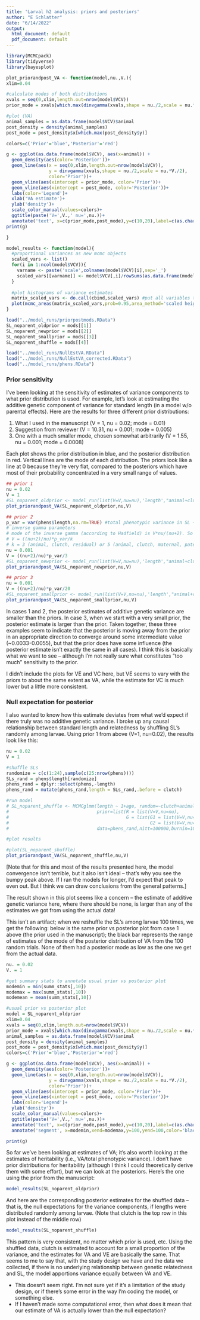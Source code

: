 ```yaml
---
title: 'Larval h2 analysis: priors and posteriors'
author: "E Schlatter"
date: "6/14/2022"
output:
  html_document: default
  pdf_document: default
---
```


```r
library(MCMCpack)
library(tidyverse)
library(bayesplot)

plot_priorandpost_VA <- function(model,nu.,V.){
xlim=0.04

#calculate modes of both distributions
xvals = seq(0,xlim,length.out=nrow(model$VCV))
prior_mode = xvals[which.max(dinvgamma(xvals,shape = nu./2,scale = nu.*V./2))]

#plot (VA)
animal_samples = as.data.frame(model$VCV)$animal
post_density = density(animal_samples)
post_mode = post_density$x[which.max(post_density$y)]

colors=c('Prior'='blue','Posterior'='red')

g <- ggplot(as.data.frame(model$VCV), aes(x=animal)) + 
  geom_density(aes(color='Posterior'))+
  geom_line(aes(x = seq(0,xlim,length.out=nrow(model$VCV)), 
                y = dinvgamma(xvals,shape = nu./2,scale = nu.*V./2),
                color='Prior'))+
  geom_vline(aes(xintercept = prior_mode, color='Prior'))+
  geom_vline(aes(xintercept = post_mode, color='Posterior'))+
  labs(color='Legend')+
  xlab('VA estimate')+
  ylab('density')+
  scale_color_manual(values=colors)+
  ggtitle(paste('V=',V.,' nu=',nu.))+
  annotate('text', x=c(prior_mode,post_mode),y=c(10,20),label=c(as.character(round(prior_mode,4)),as.character(round(post_mode,4))),colour = c('blue','red'))
print(g)

}

model_results <- function(model){
  #proportional variances as new mcmc objects
  scaled_vars <- list()
  for(i in 1:ncol(model$VCV)){
    varname <- paste('scale',colnames(model$VCV)[i],sep='_')
    scaled_vars[[varname]] <- model$VCV[,i]/rowSums(as.data.frame(model$VCV)) #store them in a list
  }
  
  #plot histograms of variance estimates
  matrix_scaled_vars <- do.call(cbind,scaled_vars) #put all variables together into a matrix for plotting
  plot(mcmc_areas(matrix_scaled_vars,prob=0.95,area_method='scaled height')) #scaled to 1
}

load("../model_runs/priorpostmods.RData")
SL_noparent_oldprior = mods[[1]]
SL_noparent_newprior = mods[[2]]
SL_noparent_smallprior = mods[[3]]
SL_noparent_shuffle = mods[[4]]

load("../model_runs/NullEstVA.RData")
load("../model_runs/NullEstVA_corrected.RData")
load("../model_runs/phens.RData")

```


### Prior sensitivity

I've been looking at the sensitivity of estimates of variance components to what prior distribution is used. For example, let's look at estimating the additive genetic component of variance for standard length (in a model w/o parental effects). Here are the results for three different prior distributions:

1. What I used in the manuscript (V = 1, nu = 0.02; mode = 0.01)
2. Suggestion from reviewer (V = 10.31, nu = 0.001; mode = 0.005)
3. One with a much smaller mode, chosen somewhat arbitrarily (V = 1.55, nu = 0.001; mode = 0.0008)

Each plot shows the prior distribution in blue, and the posterior distribution in red. Vertical lines are the mode of each distribution. The priors look like a line at 0 because they're very flat, compared to the posteriors which have most of their probability concentrated in a very small range of values. 

```r
## prior 1
nu = 0.02
V = 1
#SL_noparent_oldprior <- model_run(list(V=V,nu=nu),'length',"animal+clutch",2,100000)
plot_priorandpost_VA(SL_noparent_oldprior,nu,V)

## prior 2
p_var = var(phens$length,na.rm=TRUE) #total phenotypic variance in SL ~ 0.015
# inverse gamma parameters
# mode of the inverse gamma (according to Hadfield) is V*nu/(nu+2). So if we want a mode of p_var/k (where k is the # of variance components),
# V = ((nu+2)/nu)*p_var/k
# k = 3 (animal, clutch, residual) or 5 (animal, clutch, maternal, paternal, residual)
nu = 0.001
V = ((nu+2)/nu)*p_var/3
#SL_noparent_newprior <- model_run(list(V=V,nu=nu),'length',"animal+clutch",2,100000)
plot_priorandpost_VA(SL_noparent_newprior,nu,V)

## prior 3
nu = 0.001
V = ((nu+2)/nu)*p_var/20
#SL_noparent_smallprior <- model_run(list(V=V,nu=nu),'length',"animal+clutch",2,100000)
plot_priorandpost_VA(SL_noparent_smallprior,nu,V)

```

In cases 1 and 2, the posterior estimates of additive genetic variance are smaller than the priors. In case 3, when we start with a very small prior, the posterior estimate is larger than the prior. Taken together, these three examples seem to indicate that the posterior is moving away from the prior in an appropriate direction to converge around some intermediate value (~0.0033-0.0055), but that the prior does have some influence (the posterior estimate isn't exactly the same in all cases). I think this is basically what we want to see -- although I'm not really sure what constitutes "too much" sensitivity to the prior.

I didn't include the plots for VE and VC here, but VE seems to vary with the priors to about the same extent as VA, while the estimate for VC is much lower but a little more consistent.


### Null expectation for posterior

I also wanted to know how this estimate deviates from what we'd expect if there truly was no additive genetic variance. I broke up any causal relationship between standard length and relatedness by shuffling SL's randomly among larvae. Using prior 1 from above (V=1, nu=0.02), the results look like this:

```r
nu = 0.02
V = 1

#shuffle SLs
randomize = c(c(1:24),sample(c(25:nrow(phens))))
SLs_rand = phens$length[randomize]
phens_rand = dplyr::select(phens,-length)
phens_rand = mutate(phens_rand,length = SLs_rand,.before = clutch)

#run model
# SL_noparent_shuffle <- MCMCglmm(length ~ 1+age, random=~clutch+animal,
#                                 prior=list(R = list(V=V,nu=nu),
#                                            G = list(G1 = list(V=V,nu=nu),
#                                                     G2 = list(V=V,nu=nu))),
#                                 data=phens_rand,nitt=100000,burnin=100,thin=10)

#plot results

#plot(SL_noparent_shuffle)
plot_priorandpost_VA(SL_noparent_shuffle,nu,V)
```

[Note that for this and most of the results presented here, the model convergence isn't terrible, but it also isn't ideal -- that's why you see the bumpy peak above. If I ran the models for longer, I'd expect that peak to even out. But I think we can draw conclusions from the general patterns.]

The result shown in this plot seems like a concern -- the estimate of additive genetic variance here, where there should be none, is larger than any of the estimates we got from using the actual data!

This isn't an artifact; when we reshuffle the SL's among larvae 100 times, we get the following: below is the same prior vs posterior plot from case 1 above (the prior used in the manuscript); the black bar represents the range of estimates of the mode of the posterior distribution of VA from the 100 random trials. None of them had a posterior mode as low as the one we get from the actual data.

```r
nu. = 0.02
V. = 1

#get summary stats to annotate usual prior vs posterior plot
modemin = min(summ_stats[,10])
modemax = max(summ_stats[,10])
modemean = mean(summ_stats[,10])

#usual prior vs posterior plot
model = SL_noparent_oldprior
xlim=0.04
xvals = seq(0,xlim,length.out=nrow(model$VCV))
prior_mode = xvals[which.max(dinvgamma(xvals,shape = nu./2,scale = nu.*V./2))]
animal_samples = as.data.frame(model$VCV)$animal
post_density = density(animal_samples)
post_mode = post_density$x[which.max(post_density$y)]
colors=c('Prior'='blue','Posterior'='red')

g <- ggplot(as.data.frame(model$VCV), aes(x=animal)) + 
  geom_density(aes(color='Posterior'))+
  geom_line(aes(x = seq(0,xlim,length.out=nrow(model$VCV)), 
                y = dinvgamma(xvals,shape = nu./2,scale = nu.*V./2),
                color='Prior'))+
  geom_vline(aes(xintercept = prior_mode, color='Prior'))+
  geom_vline(aes(xintercept = post_mode, color='Posterior'))+
  labs(color='Legend')+
  ylab('density')+
  scale_color_manual(values=colors)+
  ggtitle(paste('V=',V.,' nu=',nu.))+
  annotate('text', x=c(prior_mode,post_mode),y=c(10,20),label=c(as.character(round(prior_mode,4)),as.character(round(post_mode,4))),colour = c('blue','red'))+
  annotate('segment', x=modemin,xend=modemax,y=100,yend=100,color='black',size=1.5)

print(g)
```

So far we've been looking at estimates of VA; it's also worth looking at the estimates of heritability (i.e., VA/total phenotypic variance). I don't have prior distributions for heritability (although I think I could theoretically derive them with some effort), but we can look at the posteriors. Here's the one using the prior from the manuscript:

```r
model_results(SL_noparent_oldprior)
```


And here are the corresponding posterior estimates for the shuffled data -- that is, the null expectations for the variance components, if lengths were distributed randomly among larvae. (Note that clutch is the top row in this plot instead of the middle row)

```r
model_results(SL_noparent_shuffle)
```

This pattern is very consistent, no matter which prior is used, etc. Using the shuffled data, clutch is estimated to account for a small proportion of the variance, and the estimates for VA and VE are basically the same. That seems to me to say that, with the study design we have and the data we collected, if there is no underlying relationship between genetic relatedness and SL, the model apportions variance equally between VA and VE.

- This doesn't seem right. I'm not sure yet if it's a limitation of the study design, or if there's some error in the way I'm coding the model, or something else.
- If I haven't made some computational error, then what does it mean that our estimate of VA is actually lower than the null expectation?
